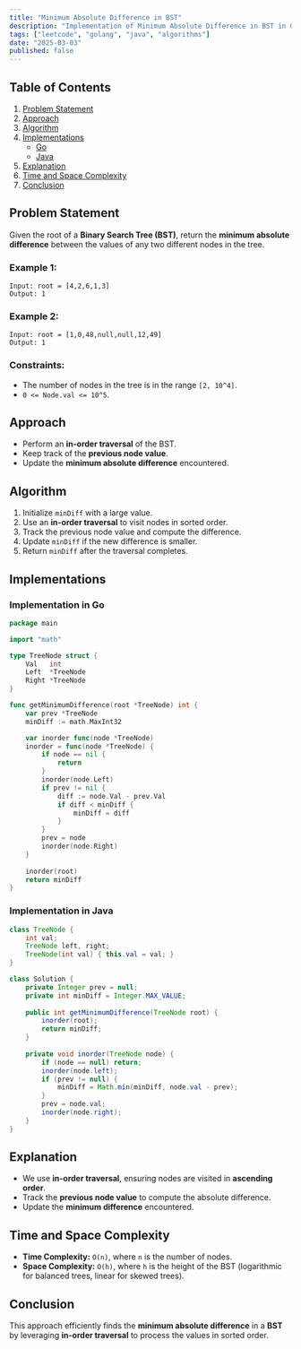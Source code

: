 ```yaml
---
title: "Minimum Absolute Difference in BST"
description: "Implementation of Minimum Absolute Difference in BST in Go and Java."
tags: ["leetcode", "golang", "java", "algorithms"]
date: "2025-03-03"
published: false
---
```


## Table of Contents

1. [Problem Statement](#problem-statement)
2. [Approach](#approach)
3. [Algorithm](#algorithm)
4. [Implementations](#implementations)
   - [Go](#implementation-in-go)
   - [Java](#implementation-in-java)
5. [Explanation](#explanation)
6. [Time and Space Complexity](#time-and-space-complexity)
7. [Conclusion](#conclusion)

## Problem Statement

Given the root of a **Binary Search Tree (BST)**, return the **minimum absolute difference** between the values of any two different nodes in the tree.

### Example 1:

```
Input: root = [4,2,6,1,3]
Output: 1
```

### Example 2:

```
Input: root = [1,0,48,null,null,12,49]
Output: 1
```

### Constraints:

- The number of nodes in the tree is in the range `[2, 10^4]`.
- `0 <= Node.val <= 10^5`.

## Approach

- Perform an **in-order traversal** of the BST.
- Keep track of the **previous node value**.
- Update the **minimum absolute difference** encountered.

## Algorithm

1. Initialize `minDiff` with a large value.
2. Use an **in-order traversal** to visit nodes in sorted order.
3. Track the previous node value and compute the difference.
4. Update `minDiff` if the new difference is smaller.
5. Return `minDiff` after the traversal completes.

## Implementations

### Implementation in Go

```go
package main

import "math"

type TreeNode struct {
    Val   int
    Left  *TreeNode
    Right *TreeNode
}

func getMinimumDifference(root *TreeNode) int {
    var prev *TreeNode
    minDiff := math.MaxInt32

    var inorder func(node *TreeNode)
    inorder = func(node *TreeNode) {
        if node == nil {
            return
        }
        inorder(node.Left)
        if prev != nil {
            diff := node.Val - prev.Val
            if diff < minDiff {
                minDiff = diff
            }
        }
        prev = node
        inorder(node.Right)
    }
    
    inorder(root)
    return minDiff
}
```

### Implementation in Java

```java
class TreeNode {
    int val;
    TreeNode left, right;
    TreeNode(int val) { this.val = val; }
}

class Solution {
    private Integer prev = null;
    private int minDiff = Integer.MAX_VALUE;
    
    public int getMinimumDifference(TreeNode root) {
        inorder(root);
        return minDiff;
    }
    
    private void inorder(TreeNode node) {
        if (node == null) return;
        inorder(node.left);
        if (prev != null) {
            minDiff = Math.min(minDiff, node.val - prev);
        }
        prev = node.val;
        inorder(node.right);
    }
}
```

## Explanation

- We use **in-order traversal**, ensuring nodes are visited in **ascending order**.
- Track the **previous node value** to compute the absolute difference.
- Update the **minimum difference** encountered.

## Time and Space Complexity

- **Time Complexity:** `O(n)`, where `n` is the number of nodes.
- **Space Complexity:** `O(h)`, where `h` is the height of the BST (logarithmic for balanced trees, linear for skewed trees).

## Conclusion

This approach efficiently finds the **minimum absolute difference** in a **BST** by leveraging **in-order traversal** to process the values in sorted order.
